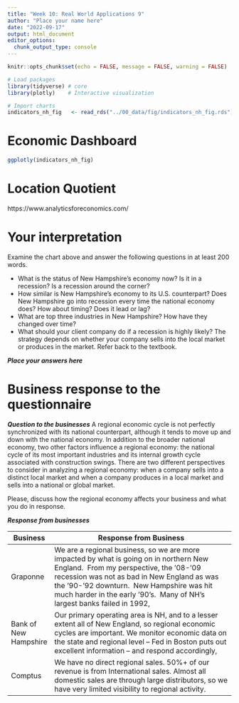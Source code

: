 ```yaml
---
title: "Week 10: Real World Applications 9"
author: "Place your name here"
date: "2022-09-17"
output: html_document
editor_options: 
  chunk_output_type: console
---
```


```r
knitr::opts_chunk$set(echo = FALSE, message = FALSE, warning = FALSE)

# Load packages
library(tidyverse) # core
library(plotly)    # Interactive visualization

# Import charts
indicators_nh_fig   <- read_rds("../00_data/fig/indicators_nh_fig.rds")
```

# Economic Dashboard

```r
ggplotly(indicators_nh_fig)

```

# Location Quotient

https://www.analyticsforeconomics.com/

# Your interpretation

Examine the chart above and answer the following questions in at least 200 words.

-   What is the status of New Hampshire's economy now? Is it in a recession? Is a recession around the corner?
-   How similar is New Hampshire's economy to its U.S. counterpart? Does New Hampshire go into recession every time the national economy does? How about timing? Does it lead or lag?
-   What are top three industries in New Hampshire? How have they changed over time?
-   What should your client company do if a recession is highly likely? The strategy depends on whether your company sells into the local market or produces in the market. Refer back to the textbook.

***Place your answers here***

# Business response to the questionnaire

***Question to the businesses*** A regional economic cycle is not perfectly synchronized with its national counterpart, although it tends to move up and down with the national economy. In addition to the broader national economy, two other factors influence a regional economy: the national cycle of its most important industries and its internal growth cycle associated with construction swings. There are two different perspectives to consider in analyzing a regional economy: when a company sells into a distinct local market and when a company produces in a local market and sells into a national or global market.

Please, discuss how the regional economy affects your business and what you do in response.

***Response from businesses***

| Business              | Response from Business                                                                                                                                                                                                                                                                                     |
|------------|-----------------------------------------------------------|
| Graponne              | We are a regional business, so we are more impacted by what is going on in northern New England.  From my perspective, the '08-'09 recession was not as bad in New England as was the '90-'92 downturn.  New Hampshire was hit much harder in the early '90's.  Many of NH's largest banks failed in 1992, |
| Bank of New Hampshire | Our primary operating area is NH, and to a lesser extent all of New England, so regional economic cycles are important. We monitor economic data on the state and regional level -- Fed in Boston puts out excellent information -- and respond accordingly,                                               |
| Comptus               | We have no direct regional sales. 50%+ of our revenue is from International sales. Almost all domestic sales are through large distributors, so we have very limited visibility to regional activity.                                                                                                      |
